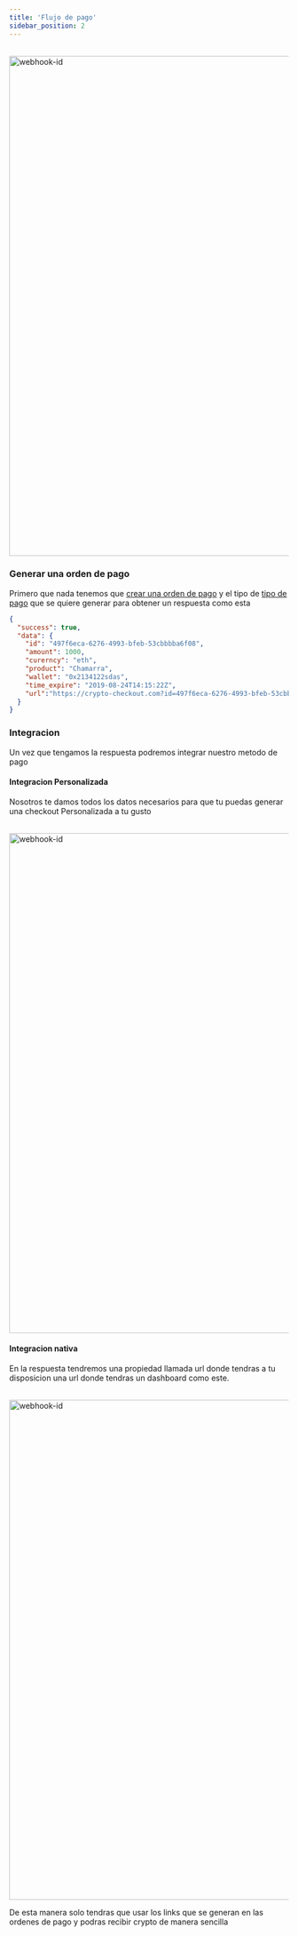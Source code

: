 ```yaml
---
title: 'Flujo de pago'
sidebar_position: 2
---
```

<br/>
<img
  src="/static/guides/flujo-pago2.png"
  width="900"
  alt="webhook-id"
  className="webhook-id-use"
/>
<br/>


### Generar una orden de pago

Primero que nada tenemos que [crear una orden de pago](/api#/operations/PostV1User) y el tipo 
de [tipo de pago](/api#/operations/PostV1User) que se quiere generar para obtener un respuesta como esta

```json
{
  "success": true,
  "data": {
    "id": "497f6eca-6276-4993-bfeb-53cbbbba6f08",
    "amount": 1000,
    "curerncy": "eth",
    "product": "Chamarra",
    "wallet": "0x2134122sdas",
    "time_expire": "2019-08-24T14:15:22Z",
    "url":"https://crypto-checkout.com?id=497f6eca-6276-4993-bfeb-53cbbbba6f08"
  }
}
```


### Integracion

Un vez que tengamos la respuesta podremos integrar nuestro metodo de pago


#### Integracion Personalizada

Nosotros te damos todos los datos necesarios para que tu puedas generar una checkout Personalizada
a tu gusto


<br/>
<img
  src="/static/guides/integration.png"
  width="900"
  alt="webhook-id"
  className="webhook-id-use"
/>
<br/>


#### Integracion nativa

En la respuesta tendremos una propiedad llamada url donde tendras a tu disposicion
una url donde tendras un dashboard como este.

<br/>
<img
  src="/static/guides/checkout2.png"
  width="900"
  alt="webhook-id"
  className="webhook-id-use"
/>
<br/>


De esta manera solo tendras que usar los links que se generan en las ordenes de pago y podras recibir crypto 
de manera sencilla
